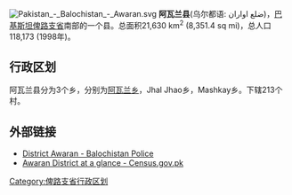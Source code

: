 [[File:Pakistan_-_Balochistan_-_Awaran.svg|right]]
'''阿瓦兰县'''(乌尔都语: ضلع اواران)，[[巴基斯坦|巴基斯坦]][[俾路支省|俾路支省]]南部的一个县。总面积21,630 km<sup>2</sup> (8,351.4 sq mi)，总人口118,173 (1998年)。

== 行政区划 ==
阿瓦兰县分为3个乡，分别为[[阿瓦兰乡|阿瓦兰乡]]，Jhal Jhao乡，Mashkay乡。下辖213个村。

== 外部链接 ==
* [https://web.archive.org/web/20100304074733/http://www.balochistanpolice.gov.pk/awaran.php District Awaran - Balochistan Police]
* [https://web.archive.org/web/20110912021345/http://www.census.gov.pk/BALOCHISTAN/AWARAN.htm Awaran District at a glance - Census.gov.pk]

{{俾路支省行政区划}}
{{Pakistan-geo-stub}}

[[Category:俾路支省行政区划|Category:俾路支省行政区划]]